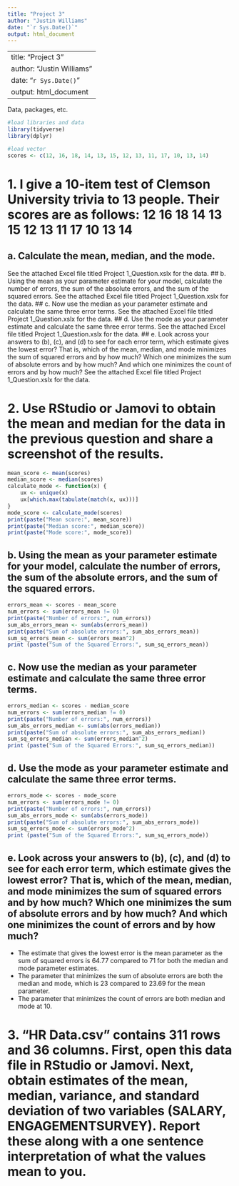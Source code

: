 ```yaml
---
title: "Project 3"
author: "Justin Williams"
date: "`r Sys.Date()`"
output: html_document
---
```


---
title: "Project 3"
author: "Justin Williams"
date: "`r Sys.Date()`"
output: html_document
---

Data, packages, etc.

```r
#load libraries and data
library(tidyverse)
library(dplyr)

#load vector
scores <- c(12, 16, 18, 14, 13, 15, 12, 13, 11, 17, 10, 13, 14)
```

# 1. I give a 10-item test of Clemson University trivia to 13 people. Their scores are as follows: 12 16 18 14 13 15 12 13 11 17 10 13 14
## a. Calculate the mean, median, and the mode.
See the attached Excel file titled Project 1_Question.xslx for the data.
## b. Using the mean as your parameter estimate for your model, calculate the number of errors, the sum of the absolute errors, and the sum of the squared errors.
See the attached Excel file titled Project 1_Question.xslx for the data.
## c. Now use the median as your parameter estimate and calculate the same three error terms.
See the attached Excel file titled Project 1_Question.xslx for the data.
## d. Use the mode as your parameter estimate and calculate the same three error terms.
See the attached Excel file titled Project 1_Question.xslx for the data.
## e. Look across your answers to (b), (c), and (d) to see for each error term, which estimate gives the lowest error? That is, which of the mean, median, and mode minimizes the sum of squared errors and by how much? Which one minimizes the sum of absolute errors and by how much? And which one minimizes the count of errors and by how much?
See the attached Excel file titled Project 1_Question.xslx for the data.

# 2. Use RStudio or Jamovi to obtain the mean and median for the data in the previous question and share a screenshot of the results.
```r
mean_score <- mean(scores)
median_score <- median(scores)
calculate_mode <- function(x) {
    ux <- unique(x)
    ux[which.max(tabulate(match(x, ux)))]
}
mode_score <- calculate_mode(scores)
print(paste("Mean score:", mean_score))
print(paste("Median score:", median_score))
print(paste("Mode score:", mode_score))
```

## b. Using the mean as your parameter estimate for your model, calculate the number of errors, the sum of the absolute errors, and the sum of the squared errors.
```r
errors_mean <- scores - mean_score
num_errors <- sum(errors_mean != 0)
print(paste("Number of errors:", num_errors))
sum_abs_errors_mean <- sum(abs(errors_mean))
print(paste("Sum of absolute errors:", sum_abs_errors_mean))
sum_sq_errors_mean <- sum(errors_mean^2)
print (paste("Sum of the Squared Errors:", sum_sq_errors_mean))
```

## c. Now use the median as your parameter estimate and calculate the same three error terms.
```r
errors_median <- scores - median_score
num_errors <- sum(errors_median != 0)
print(paste("Number of errors:", num_errors))
sum_abs_errors_median <- sum(abs(errors_median))
print(paste("Sum of absolute errors:", sum_abs_errors_median))
sum_sq_errors_median <- sum(errors_median^2)
print (paste("Sum of the Squared Errors:", sum_sq_errors_median))
```

## d. Use the mode as your parameter estimate and calculate the same three error terms.
```r
errors_mode <- scores - mode_score
num_errors <- sum(errors_mode != 0)
print(paste("Number of errors:", num_errors))
sum_abs_errors_mode <- sum(abs(errors_mode))
print(paste("Sum of absolute errors:", sum_abs_errors_mode))
sum_sq_errors_mode <- sum(errors_mode^2)
print (paste("Sum of the Squared Errors:", sum_sq_errors_mode))
```

## e. Look across your answers to (b), (c), and (d) to see for each error term, which estimate gives the lowest error? That is, which of the mean, median, and mode minimizes the sum of squared errors and by how much? Which one minimizes the sum of absolute errors and by how much? And which one minimizes the count of errors and by how much?
* The estimate that gives the lowest error is the mean parameter as the sum of squared errors is 64.77 compared to 71 for both the median and mode parameter estimates. 
* The parameter that minimizes the sum of absolute errors are both the median and mode, which is 23 compared to 23.69 for the mean parameter. 
* The parameter that minimizes the count of errors are both median and mode at 10.

# 3. “HR Data.csv” contains 311 rows and 36 columns. First, open this data file in RStudio or Jamovi. Next, obtain estimates of the mean, median, variance, and standard deviation of two variables (SALARY, ENGAGEMENTSURVEY). Report these along with a one sentence interpretation of what the values mean to you.